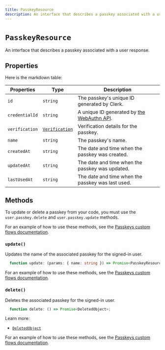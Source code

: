 ```yaml
---
title: PasskeyResource
description: An interface that describes a passkey associated with a user response.
---
```


# `PasskeyResource`

An interface that describes a passkey associated with a user response.

## Properties
Here is the markdown table:

| Properties                  | Type   | Description                       |
|-----------------------------|--------|-----------------------------------|
| `id`                             | `string` | The passkey's unique ID generated by Clerk.                                   |
| `credentialId`                   | `string` | A unique ID generated by [the WebAuthn API](https://developer.mozilla.org/en-US/docs/Web/API/Web_Authentication_API). |
| `verification`                   | [`Verification`](/docs/references/javascript/verification#verification) | Verification details for the passkey.                                   |
| `name`                           | `string` | The passkey's name.                                   |
| `createdAt`                      | `string` | The date and time when the passkey was created.                                  |
| `updatedAt`                      | `string` | The date and time when the passkey was updated.                                   |
| `lastUsedAt`                     | `string` | The date and time when the passkey was last used.                                   |

## Methods

To update or delete a passkey from your code, you must use the `user.passkey.delete` and `user.passkey.update` methods.

For an example of how to use these methods, see the [Passkeys custom flows documentation](/docs/custom-flows/passkeys).

### `update()`

Updates the name of the associated passkey for the signed-in user.

```typescript
  function update: (params: { name: string }) => Promise<PasskeyResource>;
```

For an example of how to use these methods, see the [Passkeys custom flows documentation](/docs/custom-flows/passkeys#rename-user-passkeys).

### `delete()`

Deletes the associated passkey for the signed-in user.


```typescript
  function delete: () => Promise<DeletedObject>;
```

Learn more:
- [`DeletedObject`](/docs/references/javascript/types/deleted-object)

For an example of how to use these methods, see the [Passkeys custom flows documentation](/docs/custom-flows/passkeys#delete-user-passkeys).
